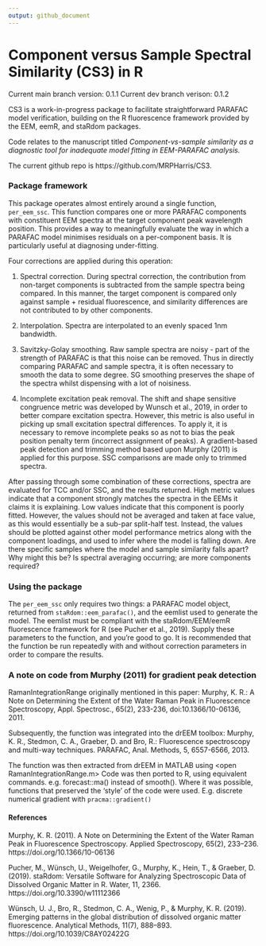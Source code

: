 ```yaml
---
output: github_document
---
```


# Component versus Sample Spectral Similarity (CS3) in R

Current main branch version: 0.1.1
Current dev branch verison: 0.1.2

CS3 is a work-in-progress package to facilitate straightforward PARAFAC model verification, building on the R fluorescence framework provided by the EEM, eemR, and staRdom packages.

Code relates to the manuscript titled *Component-vs-sample similarity as a diagnostic tool for inadequate model fitting in EEM-PARAFAC analysis.*

The current github repo is https://github.com/MRPHarris/CS3.

### Package framework

This package operates almost entirely around a single function, `per_eem_ssc`. This function compares one or more PARAFAC components with constituent EEM spectra at the target component peak wavelength position. This provides a way to meaningfully evaluate the way in which a PARAFAC model minimises residuals on a per-component basis. It is particularly useful at diagnosing under-fitting.

Four corrections are applied during this operation:

1) Spectral correction. During spectral correction, the contribution from non-target components is subtracted from the sample spectra being compared. In this manner, the target component is compared only against sample + residual fluorescence, and similarity differences are not contributed to by other components.

2) Interpolation. Spectra are interpolated to an evenly spaced 1nm bandwidth. 

3) Savitzky-Golay smoothing. Raw sample spectra are noisy - part of the strength of PARAFAC is that this noise can be removed. Thus in directly comparing PARAFAC and sample spectra, it is often necessary to smooth the data to some degree. SG smoothing preserves the shape of the spectra whilst dispensing with a lot of noisiness.

4) Incomplete excitation peak removal. The shift and shape sensitive congruence metric was developed by Wunsch et al., 2019, in order to better compare excitation spectra. However, this metric is also useful in picking up small excitation spectral differences. To apply it, it is necessary to remove incomplete peaks so as not to bias the peak position penalty term (incorrect assignment of peaks). A gradient-based peak detection and trimming method based upon Murphy (2011) is applied for this purpose. SSC comparisons are made only to trimmed spectra. 

After passing through some combination of these corrections, spectra are evaluated for TCC and/or SSC, and the results returned. High metric values indicate that a component strongly matches the spectra in the EEMs it claims it is explaining. Low values indicate that this component is poorly fitted. However, the values should not be averaged and taken at face value, as this would essentially be a sub-par split-half test. Instead, the values should be plotted against other model performance metrics along with the component loadings, and used to infer where the model is falling down. Are there specific samples where the model and sample similarity falls apart? Why might this be? Is spectral averaging occurring; are more components required?

### Using the package

The `per_eem_ssc` only requires two things: a PARAFAC model object, returned from `staRdom::eem_parafac()`, and the eemlist used to generate the model. The eemlist must be compliant with the staRdom/EEM/eemR fluorescence framework for R (see Pucher et al., 2019). Supply these parameters to the function, and you're good to go. It is recommended that the function be run repeatedly with and without correction parameters in order to compare the results.

### A note on code from Murphy (2011) for gradient peak detection

RamanIntegrationRange originally mentioned in this paper:
Murphy, K. R.: A Note on Determining the Extent of the Water Raman Peak in Fluorescence Spectroscopy, Appl. Spectrosc., 65(2), 233-236, doi:10.1366/10-06136, 2011.

Subsequently, the function was integrated into the drEEM toolbox:
Murphy, K. R., Stedmon, C. A., Graeber, D. and Bro, R.: Fluorescence spectroscopy and multi-way techniques. PARAFAC, Anal. Methods, 5, 6557-6566, 2013.

The function was then extracted from drEEM in MATLAB using <open RamanIntegrationRange.m>
Code was then ported to R, using equivalent commands. e.g. forecast::ma() instead of smooth(). Where it was possible, functions that preserved the 'style' of the code were used. E.g. discrete numerical gradient with `pracma::gradient()`

#### References

Murphy, K. R. (2011). A Note on Determining the Extent of the Water Raman Peak in Fluorescence Spectroscopy. Applied Spectroscopy, 65(2), 233–236. https://doi.org/10.1366/10-06136

Pucher, M., Wünsch, U., Weigelhofer, G., Murphy, K., Hein, T., & Graeber, D. (2019). staRdom: Versatile Software for Analyzing Spectroscopic Data of Dissolved Organic Matter in R. Water, 11, 2366. https://doi.org/10.3390/w11112366

Wünsch, U. J., Bro, R., Stedmon, C. A., Wenig, P., & Murphy, K. R. (2019). Emerging patterns in the global distribution of dissolved organic matter fluorescence. Analytical Methods, 11(7), 888–893. https://doi.org/10.1039/C8AY02422G
